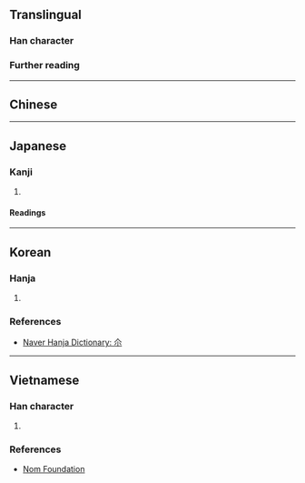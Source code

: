 {{also|爾}}
{{character info}}
==Translingual==

===Han character===
{{Han char|rn=42|rad=小|as=02|sn=5|four=80900|canj=OF,XXOF|ids=⿱𠆢小}}

===Further reading===
{{Han ref|kx=0297.011|dkj=07477|dj=0591.010|hdz=10111.050|uh=5C12}}

----

==Chinese==
{{zh-see|爾|v}}

----

==Japanese==

===Kanji===
{{ja-kanji|grade=|rs=小02}}

# {{rfdef|ja|sort=小02}}

====Readings====
{{ja-readings
|on=じ,に
|kun=しかり,わける,なんじ,ちかい
}}

----

==Korean==

===Hanja===
{{ko-hanja|너|이}}

# {{rfdef|ko|sort=小02}}

===References===
* [https://hanja.dict.naver.com/hanja?q=尒 Naver Hanja Dictionary: 尒]

----

==Vietnamese==

===Han character===
{{vi-readings|hanviet=nhĩ|nom=nhé|rs=小02}}

# {{rfdef|vi|sort=小02}}

===References===
* [http://nomfoundation.org/common/nom_details.php?codepoint=5C12 Nom Foundation]